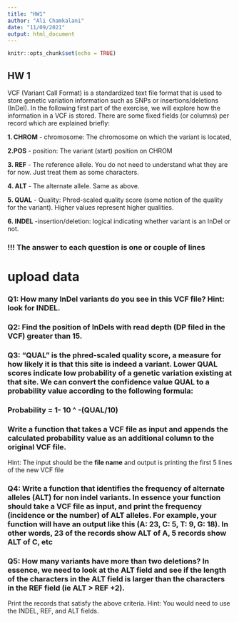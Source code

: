 ```yaml
---
title: "HW1"
author: "Ali Chamkalani"
date: "11/09/2021"
output: html_document
---
```


```r
knitr::opts_chunk$set(echo = TRUE)
```

## HW 1

VCF (Variant Call Format) is a standardized text file format that is used to store genetic variation information such as SNPs or insertions/deletions (InDel). 
In the following first part of the exercise, we will explore how the information in a VCF is stored. There are some fixed fields (or columns) per record which are explained briefly:

**1. CHROM** - chromosome: The chromosome on which the variant is located, 

**2.POS** - position: The variant (start) position on CHROM

**3. REF** - The reference allele. You do not need to understand what they are for now. Just treat them as some characters.

**4. ALT** - The alternate allele. Same as above.

**5. QUAL** - Quality: Phred-scaled quality score (some notion of the quality for the variant). Higher values represent higher qualities.

**6. INDEL** -insertion/deletion: logical indicating whether variant is an InDel or not.


### !!! The answer to each question is one or couple of lines

# upload data


### Q1: How many InDel variants do you see in this VCF file? Hint: look for INDEL.


### Q2: Find the position of InDels with read depth (DP filed in the VCF) greater than 15.


### Q3: “QUAL” is the phred-scaled quality score, a measure for how likely it is that this site is indeed a variant. Lower QUAL scores indicate low probability of a genetic variation existing at that site. We can convert the confidence value QUAL to a probability value according to the following formula:
### Probability = 1- 10 ^ -(QUAL/10)

### Write a function that takes a VCF file as input and appends the calculated probability value as an additional column to the original VCF file. 
Hint: The input should be the **file name** and output is printing the first 5 lines of the new VCF file


###  Q4: Write a function that identifies the frequency of alternate alleles (ALT) for **non indel** variants. In essence your function should take a VCF file as input, and print the frequency (incidence or the number) of ALT alleles. For example, your function will have an output like this (A: 23, C: 5, T: 9, G: 18). In other words, 23 of the records show ALT of A, 5 records show ALT of C, etc


### Q5: How many variants have more than two deletions? In essence, we need to look at the ALT field and see if the length of the characters in the ALT field is larger than the characters in the REF field (ie ALT > REF +2).  
Print the records that satisfy the above criteria. 
Hint: You would need to use the INDEL, REF, and ALT fields.

